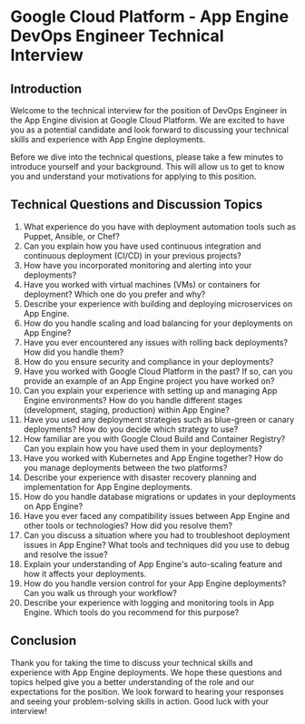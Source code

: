 

# Google Cloud Platform - App Engine DevOps Engineer Technical Interview

## Introduction

Welcome to the technical interview for the position of DevOps Engineer in the App Engine division at Google Cloud Platform. We are excited to have you as a potential candidate and look forward to discussing your technical skills and experience with App Engine deployments.

Before we dive into the technical questions, please take a few minutes to introduce yourself and your background. This will allow us to get to know you and understand your motivations for applying to this position.

## Technical Questions and Discussion Topics

1. What experience do you have with deployment automation tools such as Puppet, Ansible, or Chef?
2. Can you explain how you have used continuous integration and continuous deployment (CI/CD) in your previous projects?
3. How have you incorporated monitoring and alerting into your deployments?
4. Have you worked with virtual machines (VMs) or containers for deployment? Which one do you prefer and why?
5. Describe your experience with building and deploying microservices on App Engine.
6. How do you handle scaling and load balancing for your deployments on App Engine?
7. Have you ever encountered any issues with rolling back deployments? How did you handle them?
8. How do you ensure security and compliance in your deployments?
9. Have you worked with Google Cloud Platform in the past? If so, can you provide an example of an App Engine project you have worked on?
10. Can you explain your experience with setting up and managing App Engine environments? How do you handle different stages (development, staging, production) within App Engine?
11. Have you used any deployment strategies such as blue-green or canary deployments? How do you decide which strategy to use?
12. How familiar are you with Google Cloud Build and Container Registry? Can you explain how you have used them in your deployments?
13. Have you worked with Kubernetes and App Engine together? How do you manage deployments between the two platforms?
14. Describe your experience with disaster recovery planning and implementation for App Engine deployments.
15. How do you handle database migrations or updates in your deployments on App Engine?
16. Have you ever faced any compatibility issues between App Engine and other tools or technologies? How did you resolve them?
17. Can you discuss a situation where you had to troubleshoot deployment issues in App Engine? What tools and techniques did you use to debug and resolve the issue?
18. Explain your understanding of App Engine's auto-scaling feature and how it affects your deployments.
19. How do you handle version control for your App Engine deployments? Can you walk us through your workflow?
20. Describe your experience with logging and monitoring tools in App Engine. Which tools do you recommend for this purpose?

## Conclusion

Thank you for taking the time to discuss your technical skills and experience with App Engine deployments. We hope these questions and topics helped give you a better understanding of the role and our expectations for the position. We look forward to hearing your responses and seeing your problem-solving skills in action. Good luck with your interview!
